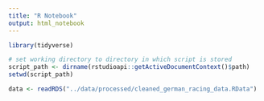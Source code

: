 ```yaml
---
title: "R Notebook"
output: html_notebook
---
```


```r
library(tidyverse)
```



```r
# set working directory to directory in which script is stored
script_path <- dirname(rstudioapi::getActiveDocumentContext()$path)
setwd(script_path)
```




```r
data <- readRDS("../data/processed/cleaned_german_racing_data.RData")
```

